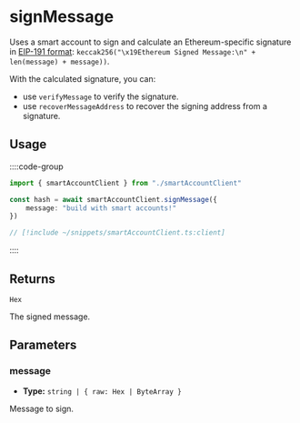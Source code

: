 # signMessage

Uses a smart account to sign and calculate an Ethereum-specific signature in [EIP-191 format](https://eips.ethereum.org/EIPS/eip-191): `keccak256("\x19Ethereum Signed Message:\n" + len(message) + message))`.

With the calculated signature, you can:

- use `verifyMessage` to verify the signature.
- use `recoverMessageAddress` to recover the signing address from a signature.

## Usage

::::code-group

```ts [example.ts]
import { smartAccountClient } from "./smartAccountClient"

const hash = await smartAccountClient.signMessage({
    message: "build with smart accounts!"
})
```

```ts [smartAccountClient.ts]
// [!include ~/snippets/smartAccountClient.ts:client]
```

::::

## Returns

`Hex`

The signed message.

## Parameters

### message

- **Type:** `string | { raw: Hex | ByteArray }`

Message to sign.

